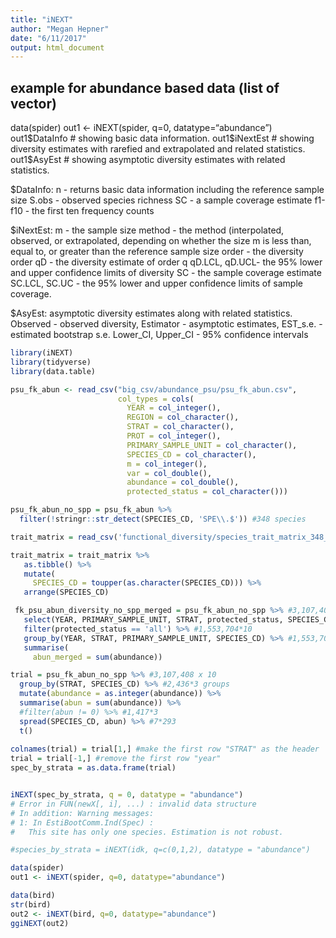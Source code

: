 ```yaml
---
title: "iNEXT"
author: "Megan Hepner"
date: "6/11/2017"
output: html_document
---
```

## example for abundance based data (list of vector)
data(spider)
out1 <- iNEXT(spider, q=0, datatype="abundance")
out1$DataInfo # showing basic data information.
out1$iNextEst # showing diversity estimates with rarefied and extrapolated and related statistics.
out1$AsyEst # showing asymptotic diversity estimates with related statistics.


$DataInfo: 
n - returns basic data information including the reference sample size 
S.obs - observed species richness 
SC - a sample coverage estimate 
f1-f10 - the first ten frequency counts

$iNextEst: 
m - the sample size 
method - the method (interpolated, observed, or extrapolated, depending on whether the size m is less than, equal to, or greater than the reference sample size
order - the diversity order
qD - the diversity estimate of order q
qD.LCL, qD.UCL- the 95% lower and upper confidence limits of diversity 
SC - the sample coverage estimate
SC.LCL, SC.UC - the 95% lower and upper confidence limits of sample coverage.

$AsyEst: asymptotic diversity estimates along with related statistics.
Observed - observed diversity, 
Estimator - asymptotic estimates, 
EST_s.e. - estimated bootstrap s.e. 
Lower_CI, Upper_CI - 95% confidence intervals 

```r
library(iNEXT)
library(tidyverse)
library(data.table)

psu_fk_abun <- read_csv("big_csv/abundance_psu/psu_fk_abun.csv",
                        col_types = cols(
                          YEAR = col_integer(),
                          REGION = col_character(),
                          STRAT = col_character(),
                          PROT = col_integer(),
                          PRIMARY_SAMPLE_UNIT = col_character(),
                          SPECIES_CD = col_character(),
                          m = col_integer(),
                          var = col_double(),
                          abundance = col_double(),
                          protected_status = col_character()))

psu_fk_abun_no_spp = psu_fk_abun %>%
  filter(!stringr::str_detect(SPECIES_CD, 'SPE\\.$')) #348 species 

trait_matrix = read_csv('functional_diversity/species_trait_matrix_348_spp.csv')

trait_matrix = trait_matrix %>%
   as.tibble() %>%
   mutate(
     SPECIES_CD = toupper(as.character(SPECIES_CD))) %>%
   arrange(SPECIES_CD)

 fk_psu_abun_diversity_no_spp_merged = psu_fk_abun_no_spp %>% #3,107,408 x 10
   select(YEAR, PRIMARY_SAMPLE_UNIT, STRAT, protected_status, SPECIES_CD, abundance) %>% #3,107,408*5
   filter(protected_status == 'all') %>% #1,553,704*10
   group_by(YEAR, STRAT, PRIMARY_SAMPLE_UNIT, SPECIES_CD) %>% #1,553,704 groups
   summarise(
     abun_merged = sum(abundance))

trial = psu_fk_abun_no_spp %>% #3,107,408 x 10
  group_by(STRAT, SPECIES_CD) %>% #2,436*3 groups 
  mutate(abundance = as.integer(abundance)) %>% 
  summarise(abun = sum(abundance)) %>% 
  #filter(abun != 0) %>% #1,417*3
  spread(SPECIES_CD, abun) %>% #7*293
  t() 
  
colnames(trial) = trial[1,] #make the first row "STRAT" as the header
trial = trial[-1,] #remove the first row "year"
spec_by_strata = as.data.frame(trial)


iNEXT(spec_by_strata, q = 0, datatype = "abundance")
# Error in FUN(newX[, i], ...) : invalid data structure
# In addition: Warning messages:
# 1: In EstiBootComm.Ind(Spec) :
#   This site has only one species. Estimation is not robust.

#species_by_strata = iNEXT(idk, q=c(0,1,2), datatype = "abundance")

```

```r
data(spider)
out1 <- iNEXT(spider, q=0, datatype="abundance")

data(bird)
str(bird)
out2 <- iNEXT(bird, q=0, datatype="abundance")
ggiNEXT(out2)

```


